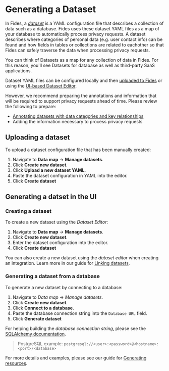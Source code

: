 
# Generating a Dataset

In Fides, a [_dataset_](/docs/user-guides/datasets) is a YAML configuration file that describes a collection of data such as a database. Fides uses these dataset YAML files as a map of your database to automatically process privacy requests. A dataset describes where categories of personal data (e.g. user contact info) can be found and how fields in tables or collections are related to eachother so that Fides can safely traverse the data when processing privacy requests. 

<Callout emoji="" type="info">You can think of Datasets as a map for any collection of data in Fides. For this reason, you'll see Datasets for database as well as third-party SaaS applications.</Callout>

Dataset YAML files can be configured locally and then [uploaded to Fides](#uploading-a-dataset) or using the [UI-based Dataset Editor](#generating-a-datset-in-the-ui). 

However, we recommend preparing the annotations and information that will be required to support privacy requests ahead of time. Please review the following to prepare:
* [Annotating datasets with data categories and key relationships](/docs/user-guides/datasets/annotate-datasets#adding-an-identity-key)
* Adding the information necessary to process privacy requests

## Uploading a dataset 
To upload a dataset configuration file that has been manually created:  

1. Navigate to **Data map** → **Manage datasets**.
2. Click **Create new dataset**.
3. Click **Upload a new dataset YAML**.
4. Paste the dataset configuration in YAML into the editor.
5. Click **Create dataset**

<Screenshot img="/assets/img/privacy-requests/generate_dataset.gif" description="Generate a dataset" /> 


## Generating a datset in the UI

### Creating a dataset 
To create a new dataset using the _Dataset Editor_:
1. Navigate to **Data map** → **Manage datasets**.
2. Click **Create new dataset**.
3. Enter the dataset configuration into the editor.
4. Click **Create dataset**

<Callout emoji="" type="info">You can also create a new dataset using the _dataset editor_ when creating an integration. Learn more in our guide for [Linking datasets](/docs/user-guides/datasets/link-datasets).</Callout> 

<Screenshot img="/assets/img/privacy-requests/generate_dataset.gif" description="Generate a dataset" /> 

### Generating a dataset from a database
To generate a new dataset by connecting to a database:
1. Navigate to *Data map* → *Manage datasets*.
2. Click **Create new dataset**.
3. Click **Connect to a database**.
4. Paste the database connection string into the `Database URL` field. 
5. Click **Generate dataset**

For helping building the _database connection string_, please see the [SQLAlchemy documentation](https://docs.sqlalchemy.org/en/20/core/engines.html#database-urls). 
>PostgreSQL example: `postgresql://<user>:<password>@<hostname>:<port>/<database>`

<Screenshot img="/assets/img/privacy-requests/generate_dataset_db.gif" description="Generate a dataset" /> 

For more details and examples, please see our guide for [Generating resources](/docs/dev-docs/cli/manage/cmd-generate).
